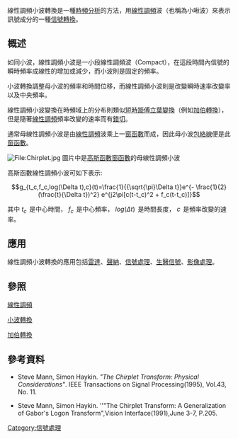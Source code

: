線性調頻小波轉換是一種[[時頻分析|時頻分析]]的方法，用[[線性調頻|線性調頻]]波（也稱為小啾波）來表示訊號成分的一種[[信號轉換|信號轉換]]。

==概述==


如同小波，線性調頻小波是一小段線性調頻波（Compact），在這段時間內信號的瞬時頻率成線性的增加或減少，而小波則是固定的頻率。

小波轉換調整母小波的頻率和時間位移，而線性調頻小波則是改變瞬時速率改變率以及中央頻率。

線性調頻小波變換在時頻域上的分布則類似[[短時距傅立葉變換|短時距傅立葉變換]]（例如[[加伯轉換|加伯轉換]]），但是隨著[[線性調頻|線性調頻]]頻率改變的速率而有[[錯切|錯切]]。

通常母線性調頻小波是由[[線性調頻|線性調頻]]波乘上一[[窗函數|窗函數]]而成，因此母小波[[包絡線|包絡線]]便是此[[窗函數|窗函數]]。

[[File:Chirplet.jpg|File:Chirplet.jpg]] 圖片中是[[高斯函數|高斯函數]][[窗函數|窗函數]]的母線性調頻小波


高斯函數線性調頻小波可如下表示:

:<math>g_{t_c,f_c,log(\Delta t),c}(t)=\frac{1}{{\sqrt{\pi}\Delta t}}e^{- \frac{1}{2} (\frac{t}{\Delta t})^2} e^{j2\pi[c(t-t_c)^2 + f_c(t-t_c)]}</math>

其中 <math>t_c\,</math> 是中心時間， <math>f_c\,</math> 是中心頻率， <math>log(\Delta t)\,</math> 是時間長度， <math>c\,</math> 是頻率改變的速率。

==應用==
線性調頻小波轉換的應用包括[[雷達|雷達]]、[[聲納|聲納]]、[[信號處理|信號處理]]、[[生醫信號|生醫信號]]、[[影像處理|影像處理]]。

==參照==
[[線性調頻|線性調頻]]

[[小波轉換|小波轉換]]

[[加伯轉換|加伯轉換]]

==參考資料==

*Steve Mann, Simon Haykin. ''"The Chirplet Transform: Physical Considerations"''. IEEE Transactions on Signal Processing(1995), Vol.43, No. 11.

*Steve Mann, Simon Haykin. ''"The Chirplet Transform: A Generalization of Gabor's Logon Transform",Vision Interface(1991),June 3-7, P.205.

[[Category:信號處理|Category:信號處理]]